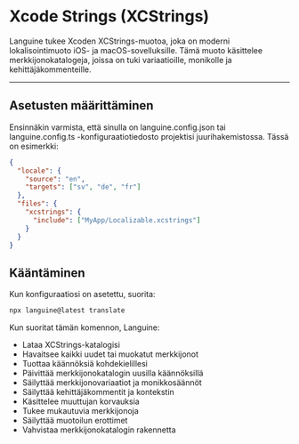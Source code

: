 # Xcode Strings (XCStrings)

Languine tukee Xcoden XCStrings-muotoa, joka on moderni lokalisointimuoto iOS- ja macOS-sovelluksille. Tämä muoto käsittelee merkkijonokatalogeja, joissa on tuki variaatioille, monikolle ja kehittäjäkommenteille.

---

## Asetusten määrittäminen

Ensinnäkin varmista, että sinulla on languine.config.json tai languine.config.ts -konfiguraatiotiedosto projektisi juurihakemistossa. Tässä on esimerkki:

```json
{
  "locale": {
    "source": "en",
    "targets": ["sv", "de", "fr"]
  },
  "files": {
    "xcstrings": {
      "include": ["MyApp/Localizable.xcstrings"]
    }
  }
}
```

## Kääntäminen

Kun konfiguraatiosi on asetettu, suorita:

```bash
npx languine@latest translate
```

Kun suoritat tämän komennon, Languine:

- Lataa XCStrings-katalogisi
- Havaitsee kaikki uudet tai muokatut merkkijonot
- Tuottaa käännöksiä kohdekielillesi
- Päivittää merkkijonokatalogin uusilla käännöksillä
- Säilyttää merkkijonovariaatiot ja monikkosäännöt
- Säilyttää kehittäjäkommentit ja kontekstin
- Käsittelee muuttujan korvauksia
- Tukee mukautuvia merkkijonoja
- Säilyttää muotoilun erottimet
- Vahvistaa merkkijonokatalogin rakennetta
